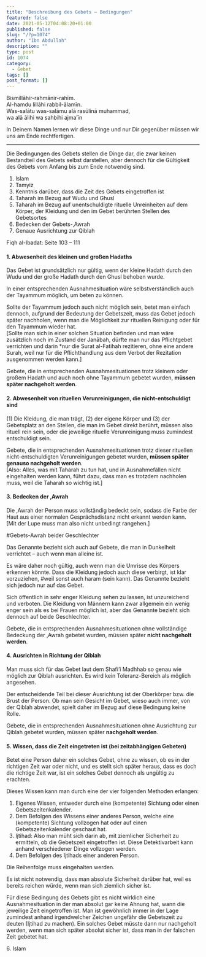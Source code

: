 ```yaml
---
title: "Beschreibung des Gebets – Bedingungen"
featured: false
date: 2021-05-12T04:08:20+01:00
published: false
slug: "/?p=1074"
author: "Ibn Abdullah"
description: ""
type: post
id: 1074
category:
  - Gebet
tags: []
post_format: []
---
```


Bismillāhir-rahmānir-rahīm.  
Al-hamdu lillāhi rabbil-ālamīn.  
Was-salātu was-salāmu alā rasūlinā muhammad,  
wa alā ālihi wa sahbihi ajma’īn

In Deinem Namen lernen wir diese Dinge und nur Dir gegenüber müssen wir uns am Ende rechtfertigen.

---

Die Bedingungen des Gebets stellen die Dinge dar, die zwar keinen Bestandteil des Gebets selbst darstellen, aber dennoch für die Gültigkeit des Gebets vom Anfang bis zum Ende notwendig sind.

1. Islam
2. Tamyiz
3. Kenntnis darüber, dass die Zeit des Gebets eingetroffen ist
4. Taharah im Bezug auf Wudu und Ghusl
5. Taharah im Bezug auf unentschuldigte rituelle Unreinheiten auf dem Körper, der Kleidung und den im Gebet berührten Stellen des Gebetsortes
6. Bedecken der Gebets-‚Awrah
7. Genaue Ausrichtung zur Qiblah

Fiqh al-Ibadat: Seite 103 – 111

#### 1. Abwesenheit des kleinen und großen Hadaths

Das Gebet ist grundsätzlich nur gültig, wenn der kleine Hadath durch den Wudu und der große Hadath durch den Ghusl behoben wurde.

In einer entsprechenden Ausnahmesituation wäre selbstverständlich auch der Tayammum möglich, um beten zu können.

Sollte der Tayammum jedoch auch nicht möglich sein, betet man einfach dennoch, aufgrund der Bedeutung der Gebetszeit, muss das Gebet jedoch später nachholen, wenn man die Möglichkeit zur rituellen Reinigung oder für den Tayammum wieder hat.  
\[Sollte man sich in einer solchen Situation befinden und man wäre zusätzlich noch im Zustand der Janābah, dürfte man nur das Pflichtgebet verrichten und darin \*nur die Surat al-Fatihah rezitieren, ohne eine andere Surah, weil nur für die Pflichthandlung aus dem Verbot der Rezitation ausgenommen werden kann.\]

Gebete, die in entsprechenden Ausnahmesituationen trotz kleinem oder großem Hadath und auch noch ohne Tayammum gebetet wurden, **müssen später nachgeholt werden**.

#### 2. Abwesenheit von rituellen Verunreinigungen, die nicht-entschuldigt sind

(1) Die Kleidung, die man trägt, (2) der eigene Körper und (3) der Gebetsplatz an den Stellen, die man im Gebet direkt berührt, müssen also rituell rein sein, oder die jeweilige rituelle Verunreinigung muss zumindest entschuldigt sein.

Gebete, die in entsprechenden Ausnahmesituationen trotz dieser rituellen nicht-entschuldigten Verunreinigungen gebetet wurden, **müssen später genauso nachgeholt werden**.  
\[Also: Alles, was mit Taharah zu tun hat, und in Ausnahmefällen nicht eingehalten werden kann, führt dazu, dass man es trotzdem nachholen muss, weil die Taharah so wichtig ist.\]

#### 3. Bedecken der ‚Awrah

Die ‚Awrah der Person muss vollständig bedeckt sein, sodass die Farbe der Haut aus einer normalen Gesprächsdistanz nicht erkannt werden kann.  
\[Mit der Lupe muss man also nicht unbedingt rangehen.\]

\#Gebets-Awrah beider Geschlechter

Das Genannte bezieht sich auch auf Gebete, die man in Dunkelheit verrichtet – auch wenn man alleine ist.

Es wäre daher noch gültig, auch wenn man die Umrisse des Körpers erkennen könnte. Dass die Kleidung jedoch auch diese verbirgt, ist klar vorzuziehen, #weil sonst auch haram (sein kann). Das Genannte bezieht sich jedoch nur auf das Gebet.

Sich öffentlich in sehr enger Kleidung sehen zu lassen, ist unzureichend und verboten. Die Kleidung von Männern kann zwar allgemein ein wenig enger sein als es bei Frauen möglich ist, aber das Genannte bezieht sich dennoch auf beide Geschlechter.

Gebete, die in entsprechenden Ausnahmesituationen ohne vollständige Bedeckung der ‚Awrah gebetet wurden, müssen später **nicht nachgeholt werden**.

#### 4. Ausrichten in Richtung der Qiblah

Man muss sich für das Gebet laut dem Shafi’i Madhhab so genau wie möglich zur Qiblah ausrichten. Es wird kein Toleranz-Bereich als möglich angesehen.

Der entscheidende Teil bei dieser Ausrichtung ist der Oberkörper bzw. die Brust der Person. Ob man sein Gesicht im Gebet, wieso auch immer, von der Qiblah abwendet, spielt daher im Bezug auf diese Bedingung keine Rolle.

Gebete, die in entsprechenden Ausnahmesituationen ohne Ausrichtung zur Qiblah gebetet wurden, müssen später **nachgeholt werden**.

#### 5. Wissen, dass die Zeit eingetreten ist (bei zeitabhängigen Gebeten)

Betet eine Person daher ein solches Gebet, ohne zu wissen, ob es in der richtigen Zeit war oder nicht, und es stellt sich später heraus, dass es doch die richtige Zeit war, ist ein solches Gebet dennoch als ungültig zu erachten.

Dieses Wissen kann man durch eine der vier folgenden Methoden erlangen:

1. Eigenes Wissen, entweder durch eine (kompetente) Sichtung oder einen Gebetszeitenkalender.
2. Dem Befolgen des Wissens einer anderes Person, welche eine (kompetente) Sichtung vollzogen hat oder auf einen Gebetszeitenkalender geschaut hat.
3. Ijtihad: Also man müht sich darin ab, mit ziemlicher Sicherheit zu ermitteln, ob die Gebetszeit eingetroffen ist. Diese Detektivarbeit kann anhand verschiedener Dinge vollzogen werden.
4. Dem Befolgen des Ijtihads einer anderen Person.

Die Reihenfolge muss eingehalten werden.

Es ist nicht notwendig, dass man absolute Sicherheit darüber hat, weil es bereits reichen würde, wenn man sich ziemlich sicher ist.

Für diese Bedingung des Gebets gibt es nicht wirklich eine Ausnahmesituation in der man absolut gar keine Ahnung hat, wann die jeweilige Zeit eingetroffen ist. Man ist gewöhnlich immer in der Lage zumindest anhand irgendwelcher Zeichen ungefähr die Gebetszeit zu deuten (Ijtihad zu machen). Ein solches Gebet müsste dann nur nachgeholt werden, wenn man sich später absolut sicher ist, dass man in der falschen Zeit gebetet hat.

6\. Islam
